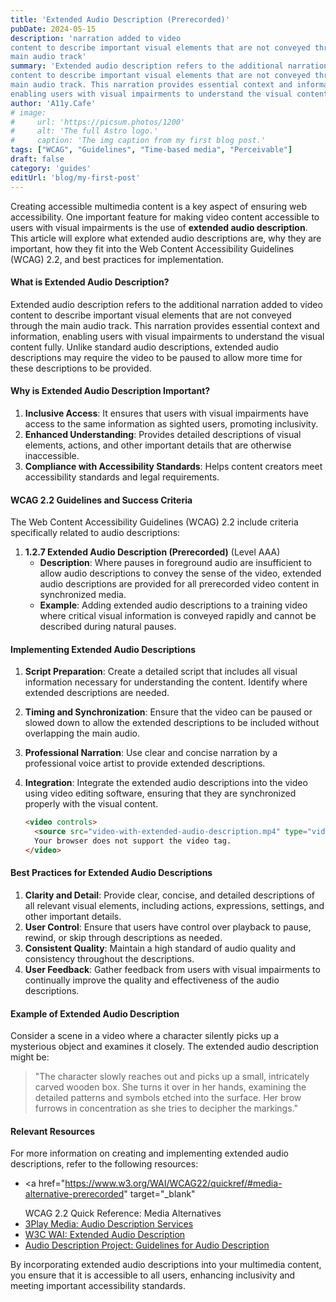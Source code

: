 ```yaml
---
title: 'Extended Audio Description (Prerecorded)'
pubDate: 2024-05-15
description: 'narration added to video
content to describe important visual elements that are not conveyed through the
main audio track'
summary: 'Extended audio description refers to the additional narration added to video
content to describe important visual elements that are not conveyed through the
main audio track. This narration provides essential context and information,
enabling users with visual impairments to understand the visual content fully.'
author: 'A11y.Cafe'
# image:
#     url: 'https://picsum.photos/1200'
#     alt: 'The full Astro logo.'
#     caption: 'The img caption from my first blog post.'
tags: ["WCAG", "Guidelines", "Time-based media", "Perceivable"]
draft: false
category: 'guides'
editUrl: 'blog/my-first-post'
---
```



Creating accessible multimedia content is a key aspect of ensuring web
accessibility. One important feature for making video content accessible to
users with visual impairments is the use of **extended audio description**. This
article will explore what extended audio descriptions are, why they are
important, how they fit into the Web Content Accessibility Guidelines (WCAG)
2.2, and best practices for implementation.

#### What is Extended Audio Description?

Extended audio description refers to the additional narration added to video
content to describe important visual elements that are not conveyed through the
main audio track. This narration provides essential context and information,
enabling users with visual impairments to understand the visual content fully.
Unlike standard audio descriptions, extended audio descriptions may require the
video to be paused to allow more time for these descriptions to be provided.

#### Why is Extended Audio Description Important?

1. **Inclusive Access**: It ensures that users with visual impairments have
   access to the same information as sighted users, promoting inclusivity.
2. **Enhanced Understanding**: Provides detailed descriptions of visual
   elements, actions, and other important details that are otherwise
   inaccessible.
3. **Compliance with Accessibility Standards**: Helps content creators meet
   accessibility standards and legal requirements.

#### WCAG 2.2 Guidelines and Success Criteria

The Web Content Accessibility Guidelines (WCAG) 2.2 include criteria
specifically related to audio descriptions:

1. **1.2.7 Extended Audio Description (Prerecorded)** (Level AAA)
   - **Description**: Where pauses in foreground audio are insufficient to allow
     audio descriptions to convey the sense of the video, extended audio
     descriptions are provided for all prerecorded video content in synchronized
     media.
   - **Example**: Adding extended audio descriptions to a training video where
     critical visual information is conveyed rapidly and cannot be described
     during natural pauses.

#### Implementing Extended Audio Descriptions

1. **Script Preparation**: Create a detailed script that includes all visual
   information necessary for understanding the content. Identify where extended
   descriptions are needed.
2. **Timing and Synchronization**: Ensure that the video can be paused or slowed
   down to allow the extended descriptions to be included without overlapping
   the main audio.
3. **Professional Narration**: Use clear and concise narration by a professional
   voice artist to provide extended descriptions.
4. **Integration**: Integrate the extended audio descriptions into the video
   using video editing software, ensuring that they are synchronized properly
   with the visual content.

   ```html
   <video controls>
     <source src="video-with-extended-audio-description.mp4" type="video/mp4" />
     Your browser does not support the video tag.
   </video>
   ```

#### Best Practices for Extended Audio Descriptions

1. **Clarity and Detail**: Provide clear, concise, and detailed descriptions of
   all relevant visual elements, including actions, expressions, settings, and
   other important details.
2. **User Control**: Ensure that users have control over playback to pause,
   rewind, or skip through descriptions as needed.
3. **Consistent Quality**: Maintain a high standard of audio quality and
   consistency throughout the descriptions.
4. **User Feedback**: Gather feedback from users with visual impairments to
   continually improve the quality and effectiveness of the audio descriptions.

#### Example of Extended Audio Description

Consider a scene in a video where a character silently picks up a mysterious
object and examines it closely. The extended audio description might be:

> "The character slowly reaches out and picks up a small, intricately carved
> wooden box. She turns it over in her hands, examining the detailed patterns
> and symbols etched into the surface. Her brow furrows in concentration as she
> tries to decipher the markings."

#### Relevant Resources

For more information on creating and implementing extended audio descriptions,
refer to the following resources:

- <a
    href="https://www.w3.org/WAI/WCAG22/quickref/#media-alternative-prerecorded"
    target="_blank"
  >
    WCAG 2.2 Quick Reference: Media Alternatives
  </a>
- <a href="https://www.3playmedia.com/learn/audio-description/" target="_blank">
    3Play Media: Audio Description Services
  </a>
- <a href="https://www.w3.org/WAI/media/av/extended-ad/" target="_blank">
    W3C WAI: Extended Audio Description
  </a>
- <a href="https://www.acb.org/adp/guidelines.html" target="_blank">
    Audio Description Project: Guidelines for Audio Description
  </a>

By incorporating extended audio descriptions into your multimedia content, you
ensure that it is accessible to all users, enhancing inclusivity and meeting
important accessibility standards.
